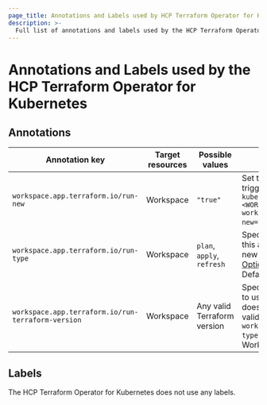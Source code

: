 ```yaml
---
page_title: Annotations and Labels used by HCP Terraform Operator for Kubernetes
description: >-
  Full list of annotations and labels used by the HCP Terraform Operator for Kubernetes.
---
```


# Annotations and Labels used by the HCP Terraform Operator for Kubernetes

## Annotations

| Annotation key | Target resources | Possible values | Description |
| --- | --- | --- | --- |
| `workspace.app.terraform.io/run-new` | Workspace | `"true"` | Set this annotation to `"true"` to trigger a new run. Example: `kubectl annotate workspace <WORKSPACE-NAME> workspace.app.terraform.io/run-new="true"`. |
| `workspace.app.terraform.io/run-type` | Workspace | `plan`, `apply`, `refresh` | Specifies the run type. Changing this annotation does not start a new run. Refer to [Run Modes and Options](/terraform/cloud-docs/run/modes-and-options) for more information. Defaults to `"plan"`. |
| `workspace.app.terraform.io/run-terraform-version` | Workspace | Any valid Terraform version | Specifies the Terraform version to use. Changing this annotation does not start a new run. Only valid when the annotation `workspace.app.terraform.io/run-type` is set to `plan`. Defaults to the Workspace version. |

## Labels

The HCP Terraform Operator for Kubernetes does not use any labels.
